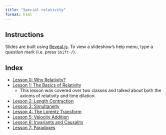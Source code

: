 ```yaml
---
title: "Special relativity"
format: html
---
```


## Instructions

Slides are built using [Reveal.js](https://revealjs.com). To view a slideshow’s help menu, type a question mark (i.e. press `Shift-/`).

## Index

* [Lesson 0: Why Relativity?](lessons/lesson-0.html)
* [Lesson 1: The Basics of Relativity](lessons/lesson-1.html)
	* This lesson was covered over two classes and talked about both the axioms of relativity and time dilation.
* [Lesson 2: Length Contraction](lessons/lesson-2.html)
* [Lesson 3: Simultaneity](lessons/lesson-3.html)
* [Lesson 4: The Lorentz Transform](lessons/lesson-4.html)
* [Lesson 5: Velocity Addition](lessons/lesson-5.html)
* [Lesson 6: Invariants and Causality](lessons/lesson-6.html)
* [Lesson 7: Paradoxes](lessons/lesson-7.html)
